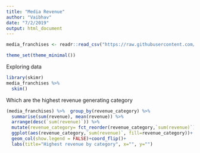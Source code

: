 ```yaml
---
title: "Media Revenue"
author: "Vaibhav"
date: "7/2/2019"
output: html_document
---
```


```r
media_franchises <- readr::read_csv("https://raw.githubusercontent.com/rfordatascience/tidytuesday/master/data/2019/2019-07-02/media_franchises.csv")

theme_set(theme_minimal())

```

Exploring data 
```r
library(skimr)
media_franchises %>% 
  skim()
```


Which are the highest revenue generating category
```r
(media_franchises) %>%  group_by(revenue_category) %>% 
  summarise(sum(revenue), mean(revenue)) %>% 
  arrange(desc(`sum(revenue)`)) %>%
  mutate(revenue_category= fct_reorder(revenue_category,`sum(revenue)`)) %>% 
  ggplot(aes(revenue_category,`sum(revenue)`, fill=revenue_category))+
  geom_col(show.legend = FALSE)+coord_flip()+
  labs(title="Highest revenue by category", x="", y="")
```


```r

```





